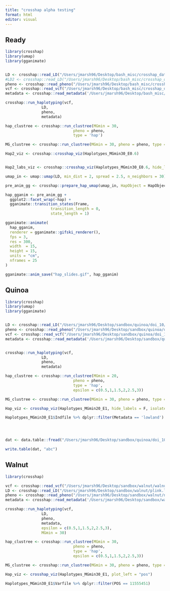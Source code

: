 ```yaml
---
title: "crosshap alpha testing"
format: html
editor: visual
---
```


## Ready

```r
library(crosshap)
library(umap)
library(gganimate)


LD <- crosshap::read_LD("/Users/jmarsh96/Desktop/bash_misc/crosshap_data/data/labmeeting/LD_173kb.mtx")
#LD2 <- crosshap::read_LD("/Users/jmarsh96/Desktop/bash_misc/crosshap_data/data/labmeeting/plink.ld", vcf = vcf)
pheno <- crosshap::read_pheno("/Users/jmarsh96/Desktop/bash_misc/crosshap_data/data/labmeeting/prot_phen.txt")
vcf <- crosshap::read_vcf("/Users/jmarsh96/Desktop/bash_misc/crosshap_data/data/labmeeting/fin_b51_173kb_only.vcf")
metadata <- crosshap::read_metadata('/Users/jmarsh96/Desktop/bash_misc/crosshap_data/data/labmeeting/namepopfile.txt')
```

```r
crosshap::run_haplotyping(vcf,
                LD,
                pheno,
                metadata)
```

```r
hap_clustree <- crosshap::run_clustree(MGmin = 30,
                              pheno = pheno,
                              type = 'hap')

MG_clustree <- crosshap::run_clustree(MGmin = 30, pheno = pheno, type = 'MG')
```

```r
Hap2_viz <- crosshap::crosshap_viz(Haplotypes_MGmin30_E0.6)


Hap2_labs_viz <- crosshap::crosshap_viz(Haplotypes_MGmin30_E0.6, hide_labels = F, plot_left = "pos", plot_right = "cluster")

```

```r
umap_in <- umap::umap(LD, min_dist = 2, spread = 2.5, n_neighbors = 30)

pre_anim_gg <- crosshap::prepare_hap_umap(umap_in, HapObject = HapObject, vcf = vcf, nsamples = 25)

hap_gganim <- pre_anim_gg +
  ggplot2::facet_wrap(~hap) +
  gganimate::transition_states(Frame,
                    transition_length = 0,
                    state_length = 1)

gganimate::animate(
  hap_gganim,
  renderer = gganimate::gifski_renderer(),
  fps = 3,
  res = 300,
  width  = 15,
  height = 15,
  units = "cm",
  nframes = 25
)

gganimate::anim_save("hap_slides.gif", hap_gganim)
```

## Quinoa

```r

library(crosshap)
library(umap)
library(gganimate)


LD <- crosshap::read_LD("/Users/jmarsh96/Desktop/sandbox/quinoa/doi_10/plink.ld", vcf = vcf)
pheno <- crosshap::read_pheno("/Users/jmarsh96/Desktop/sandbox/quinoa/doi_10/DTF.txt")
vcf <- crosshap::read_vcf("/Users/jmarsh96/Desktop/sandbox/quinoa/doi_10/quinoa_glx22.vcf")
metadata <- crosshap::read_metadata('/Users/jmarsh96/Desktop/sandbox/quinoa/doi_10/quinoa_meta.txt')


crosshap::run_haplotyping(vcf,
                LD,
                pheno,
                metadata)

hap_clustree <- crosshap::run_clustree(MGmin = 20,
                              pheno = pheno,
                              type = 'hap',
                              epsilon = c(0.5,1,1.5,2,2.5,3))

MG_clustree <- crosshap::run_clustree(MGmin = 30, pheno = pheno, type = 'MG', epsilon = c(0.5,1,1.5,2,2.5,3))

Hap_viz <- crosshap_viz(Haplotypes_MGmin20_E1, hide_labels = F, isolate_groups = 'lowland')

Haplotypes_MGmin30_E1$Indfile %>% dplyr::filter(Metadata == 'lowland') %>% dplyr::group_by(hap) %>% dplyr::summarise(avg = mean_na.rm(Pheno))




dat <- data.table::fread("/Users/jmarsh96/Desktop/sandbox/quinoa/doi_10/quinoa2/tkw.txt") %>% tibble::as.tibble() %>% dplyr::group_by(ID) %>% dplyr::summarise(avg = mean_na.rm(TKW))

write.table(dat, "abc")
```

## Walnut

```r
library(crosshap)

vcf <- crosshap::read_vcf("/Users/jmarsh96/Desktop/sandbox/walnut/walnut5.recode.vcf")
LD <- crosshap::read_LD("/Users/jmarsh96/Desktop/sandbox/walnut/plink.ld", vcf = vcf)
pheno <- crosshap::read_pheno("/Users/jmarsh96/Desktop/sandbox/walnut/nut_thick.txt")
metadata <- crosshap::read_metadata('/Users/jmarsh96/Desktop/sandbox/walnut/nut_meta.txt')

crosshap::run_haplotyping(vcf,
                LD,
                pheno,
                metadata,
                epsilon = c(0.5,1,1.5,2,2.5,3),
                MGmin = 30)

hap_clustree <- crosshap::run_clustree(MGmin = 30,
                              pheno = pheno,
                              type = 'hap',
                              epsilon = c(0.5,1,1.5,2,2.5,3))

MG_clustree <- crosshap::run_clustree(MGmin = 30, pheno = pheno, type = 'MG', epsilon = c(1,1.5,2,2.5,3))

Hap_viz <- crosshap_viz(Haplotypes_MGmin30_E1, plot_left = "pos")

Haplotypes_MGmin30_E1$Varfile %>% dplyr::filter(POS == 11555451)
```
